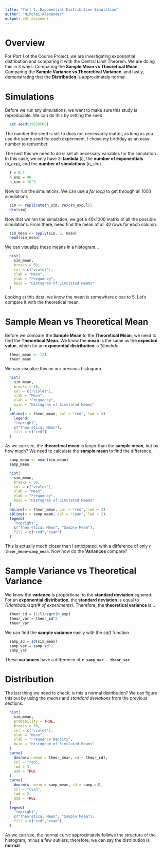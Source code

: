 ```yaml
---
title: "Part 1: Exponential Distribution Simulation"
author: "Nikolai Alexander"
output: pdf_document
---
```


# Overview
  For *Part 1* of the Course Project, we are investigating exponential distribution and comparing it with the Central Limit Theorem. We are doing this in 3 ways: Comparing the **Sample Mean vs Theoretical Mean**, Comparing the **Sample Variance vs Theoretical Variance**, and lastly, demonstrating that the **Distribution** is approximately normal.

# Simulations
  Before we run any simulations, we want to make sure this study is reproducible. We can do this by setting the seed.

```r
  set.seed(19930508)
```

  The number the seed is set to does not necessarily matter, as long as you use the same seed for each experiment. I chose my birthday as an easy number to remember.
  
  The next this we need to do is set all necessary variables for the simulation. In this case, we only have 3: **lambda** (*l*), the **number of exponentials** (*n_exp*), and the **number of simulations** (*n_sim*).

```r
  l = 0.2
  n_exp = 40
  n_sim = 10^3
```

  Now to run the simulations. We can use a *for loop* to get through all 1000 simulations

```r
  sim <- replicate(n_sim, rexp(n_exp,l))
  dim(sim)
```

  Now that we ran the simulation, we got a 40x1000 matrix of all the possible simulations. From there, need find the mean of all 40 rows for each column.

```r
  sim_mean <- apply(sim, 2, mean)
  head(sim_mean)
```

  We can visualize these means in a histogram...

```r
  hist(
    sim_mean,
    breaks = 50,
    col = c("violet"),
    xlab = "Mean",
    ylab = "Frequency",
    main = "Histogram of Simulated Means"
  )
```

  Looking at this data, we know the mean is somewhere close to 5. Let's compare it with the theoretical mean.
  
# Sample Mean vs Theoretical Mean
  
  Before we compare the **Sample Mean** to the **Theoretical Mean**, we need to find the **Theoretical Mean**. We know the **mean** is the same as the **expected value**, which for an **exponential distribution** is *1/lambda*.

```r
  theor_mean <- 1/l
  theor_mean
```

We can visualize this on our previous histogram.

```r
  hist(
    sim_mean,
    breaks = 50,
    col = c("violet"),
    xlab = "Mean",
    ylab = "Frequency",
    main = "Histogram of Simulated Means"
  )
  abline(v = theor_mean, col = "red", lwd = 3)
    legend(
    "topright",
    c("Theoretical Mean"),
    fill = c("red")
  )
```

As we can see, the **theoretical mean** is larger than the **sample mean**, but by how much? We need to calculate the **sample mean** to find the difference.

```r
  samp_mean <- mean(sim_mean)
  samp_mean
```

```r
  hist(
    sim_mean,
    breaks = 50,
    col = c("violet"),
    xlab = "Mean",
    ylab = "Frequency",
    main = "Histogram of Simulated Means"
  )
  abline(v = theor_mean, col = "red", lwd = 3)
  abline(v = samp_mean, col = "cyan", lwd = 2)
  legend(
    "topright",
    c("Theoretical Mean", "Sample Mean"),
    fill = c("red","cyan")
  )
```

  This is actually much closer than I anticipated, with a difference of only **`r theor_mean-samp_mean`**. Now how do the **Variances** compare?

# Sample Variance vs Theoretical Variance

  We know the **variance** is proportional to the **standard deviation** *squared*. For an **exponential distribution**, the **standard deviation** is equal to *(1/lambda)/sqrt(# of experiments)*. Therefore, the **theoretical variance** is... 

```r
  theor_sd = (1/l)/sqrt(n_exp)
  theor_var = theor_sd^2
  theor_var
```

We can find the **sample variance** easily with the *sd()* function

```r
  samp_sd = sd(sim_mean)
  samp_var = samp_sd^2
  samp_var
```


These **variances** have a difference of **`r samp_var - theor_var`**.

# Distribution

  The last thing we need to check, is this a normal distribution? We can figure this out by using the *means* and *standard deviations* from the previous sections.
```r
  hist(
    sim_mean,
    probability = TRUE,
    breaks = 50,
    col = c("violet"),
    xlab = "Mean",
    ylab = "Frequency Density",
    main = "Histogram of Simulated Means"
  )
  curve(
    dnorm(x, mean = theor_mean, sd = theor_sd),
    col = "red",
    lwd = 3,
    add = TRUE
  )
  curve(
    dnorm(x, mean = samp_mean, sd = samp_sd),
    col = "cyan",
    lwd = 2,
    add = TRUE
  )
  legend(
    "topright",
    c("Theoretical Mean", "Sample Mean"),
    fill = c("red","cyan")
  )
```

As we can see, the normal curve approximately follows the structure of the histogram, minus a few outliers; therefore, we can say the distribution is **normal**